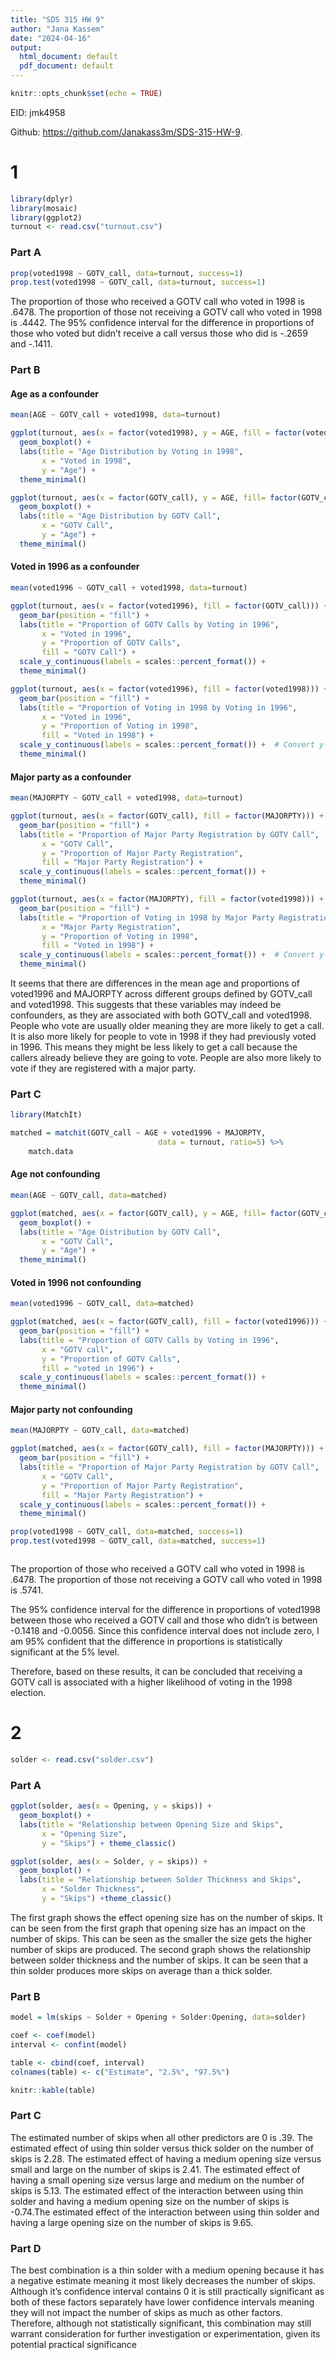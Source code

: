 ---
title: "SDS 315 HW 9"
author: "Jana Kassem"
date: "2024-04-16"
output:
  html_document: default
  pdf_document: default
---

```{r setup, include=FALSE}
knitr::opts_chunk$set(echo = TRUE)
```

EID: jmk4958

Github: <https://github.com/Janakass3m/SDS-315-HW-9>.


# 1


```{r echo=FALSE, warning=FALSE, include=FALSE}
library(dplyr)
library(mosaic)
library(ggplot2)
turnout <- read.csv("turnout.csv")
```

### Part A

```{r echo=FALSE, warning=FALSE, include =FALSE}
prop(voted1998 ~ GOTV_call, data=turnout, success=1)
prop.test(voted1998 ~ GOTV_call, data=turnout, success=1)

```

The proportion of those who received a GOTV call who voted in 1998 is .6478.
The proportion of those not receiving a GOTV call who voted in 1998 is .4442.
The 95% confidence interval for the difference in proportions of those who voted but didn't receive a call versus those who did is -.2659 and -.1411.




### Part B

#### Age as a confounder
```{r echo=FALSE, warning=FALSE}
mean(AGE ~ GOTV_call + voted1998, data=turnout)

ggplot(turnout, aes(x = factor(voted1998), y = AGE, fill = factor(voted1998))) +
  geom_boxplot() +
  labs(title = "Age Distribution by Voting in 1998",
       x = "Voted in 1998",
       y = "Age") +
  theme_minimal()

ggplot(turnout, aes(x = factor(GOTV_call), y = AGE, fill= factor(GOTV_call))) +
  geom_boxplot() +
  labs(title = "Age Distribution by GOTV Call",
       x = "GOTV Call",
       y = "Age") +
  theme_minimal()
```

#### Voted in 1996 as a confounder
```{r echo=FALSE, warning=FALSE}
mean(voted1996 ~ GOTV_call + voted1998, data=turnout)

ggplot(turnout, aes(x = factor(voted1996), fill = factor(GOTV_call))) +
  geom_bar(position = "fill") +
  labs(title = "Proportion of GOTV Calls by Voting in 1996",
       x = "Voted in 1996",
       y = "Proportion of GOTV Calls",
       fill = "GOTV Call") +
  scale_y_continuous(labels = scales::percent_format()) +
  theme_minimal()

ggplot(turnout, aes(x = factor(voted1996), fill = factor(voted1998))) +
  geom_bar(position = "fill") +
  labs(title = "Proportion of Voting in 1998 by Voting in 1996",
       x = "Voted in 1996",
       y = "Proportion of Voting in 1998",
       fill = "Voted in 1998") +
  scale_y_continuous(labels = scales::percent_format()) +  # Convert y-axis to percentage
  theme_minimal()
```

#### Major party as a confounder
```{r echo=FALSE, warning=FALSE}
mean(MAJORPTY ~ GOTV_call + voted1998, data=turnout)

ggplot(turnout, aes(x = factor(GOTV_call), fill = factor(MAJORPTY))) +
  geom_bar(position = "fill") +
  labs(title = "Proportion of Major Party Registration by GOTV Call",
       x = "GOTV Call",
       y = "Proportion of Major Party Registration",
       fill = "Major Party Registration") +
  scale_y_continuous(labels = scales::percent_format()) +
  theme_minimal()

ggplot(turnout, aes(x = factor(MAJORPTY), fill = factor(voted1998))) +
  geom_bar(position = "fill") +
  labs(title = "Proportion of Voting in 1998 by Major Party Registration",
       x = "Major Party Registration",
       y = "Proportion of Voting in 1998",
       fill = "Voted in 1998") +
  scale_y_continuous(labels = scales::percent_format()) +  # Convert y-axis to percentage
  theme_minimal()
```

It seems that there are differences in the mean age and proportions of voted1996 and MAJORPTY across different groups defined by GOTV_call and voted1998. This suggests that these variables may indeed be confounders, as they are associated with both GOTV_call and voted1998. People who vote are usually older meaning they are more likely to get a call. It is also more likely for people to vote in 1998 if they had previously voted in 1996. This means they might be less likely to get a call because the callers already believe they are going to vote. People are also more likely to vote if they are registered with a major party. 

### Part C

```{r echo=FALSE, warning=FALSE}
library(MatchIt)

matched = matchit(GOTV_call ~ AGE + voted1996 + MAJORPTY,
                                 data = turnout, ratio=5) %>%
    match.data
```
#### Age not confounding
```{r echo=FALSE, warning=FALSE}
mean(AGE ~ GOTV_call, data=matched)

ggplot(matched, aes(x = factor(GOTV_call), y = AGE, fill= factor(GOTV_call))) +
  geom_boxplot() +
  labs(title = "Age Distribution by GOTV Call",
       x = "GOTV Call",
       y = "Age") +
  theme_minimal()

```

#### Voted in 1996 not confounding
```{r echo=FALSE, warning=FALSE}
mean(voted1996 ~ GOTV_call, data=matched)

ggplot(matched, aes(x = factor(GOTV_call), fill = factor(voted1996))) +
  geom_bar(position = "fill") +
  labs(title = "Proportion of GOTV Calls by Voting in 1996",
       x = "GOTV call",
       y = "Proportion of GOTV Calls",
       fill = "voted in 1996") +
  scale_y_continuous(labels = scales::percent_format()) +
  theme_minimal()
```

#### Major party not confounding
```{r echo=FALSE, warning=FALSE}
mean(MAJORPTY ~ GOTV_call, data=matched)

ggplot(matched, aes(x = factor(GOTV_call), fill = factor(MAJORPTY))) +
  geom_bar(position = "fill") +
  labs(title = "Proportion of Major Party Registration by GOTV Call",
       x = "GOTV Call",
       y = "Proportion of Major Party Registration",
       fill = "Major Party Registration") +
  scale_y_continuous(labels = scales::percent_format()) +
  theme_minimal()
```
```{r echo=FALSE, warning=FALSE, include=FALSE}

prop(voted1998 ~ GOTV_call, data=matched, success=1)
prop.test(voted1998 ~ GOTV_call, data=matched, success=1)



```

The proportion of those who received a GOTV call who voted in 1998 is .6478.
The proportion of those not receiving a GOTV call who voted in 1998 is .5741.

The 95% confidence interval for the difference in proportions of voted1998 between those who received a GOTV call and those who didn't is between -0.1418 and -0.0056. Since this confidence interval does not include zero, I am 95% confident that the difference in proportions is statistically significant at the 5% level.

Therefore, based on these results, it can be concluded that receiving a GOTV call is associated with a higher likelihood of voting in the 1998 election.


# 2

```{r echo=FALSE, warning=FALSE}
solder <- read.csv("solder.csv")
```

### Part A

```{r echo=FALSE, warning=FALSE}
ggplot(solder, aes(x = Opening, y = skips)) +
  geom_boxplot() +
  labs(title = "Relationship between Opening Size and Skips",
       x = "Opening Size",
       y = "Skips") + theme_classic()

ggplot(solder, aes(x = Solder, y = skips)) +
  geom_boxplot() +
  labs(title = "Relationship between Solder Thickness and Skips",
       x = "Solder Thickness",
       y = "Skips") +theme_classic()
```

The first graph shows the effect opening size has on the number of skips. It can be seen from the first graph that opening size has an impact on the number of skips. This can be seen as the smaller the size gets the higher number of skips are produced. The second graph shows the relationship between solder thickness and the number of skips. It can be seen that a thin solder produces more skips on average than a thick solder. 

### Part B

```{r echo=FALSE, warning=FALSE}
model = lm(skips ~ Solder + Opening + Solder:Opening, data=solder)

coef <- coef(model)
interval <- confint(model)

table <- cbind(coef, interval)
colnames(table) <- c("Estimate", "2.5%", "97.5%")

knitr::kable(table)
```

### Part C

The estimated number of skips when all other predictors are 0 is .39. The estimated effect of using thin solder versus thick solder on the number of skips is 2.28. The estimated effect of having a medium opening size versus small and large on the number of skips is 2.41. The estimated effect of having a small opening size versus large and medium on the number of skips is 5.13.  The estimated effect of the interaction between using thin solder and having a medium opening size on the number of skips is -0.74.The estimated effect of the interaction between using thin solder and having a large opening size on the number of skips is 9.65.

### Part D

The best combination is a thin solder with a medium opening because it has a negative estimate meaning it most likely decreases the number of skips. Although it's confidence interval contains 0 it is still practically significant as both of these factors separately have lower confidence intervals meaning they will not impact the number of skips as much as other factors. Therefore, although not statistically significant, this combination may still warrant consideration for further investigation or experimentation, given its potential practical significance 
